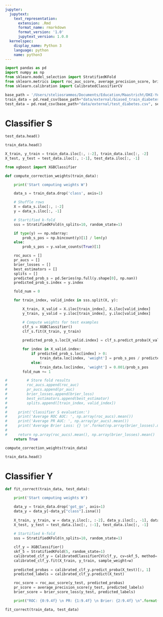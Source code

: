 ```yaml
---
jupyter:
  jupytext:
    text_representation:
      extension: .Rmd
      format_name: rmarkdown
      format_version: '1.0'
      jupytext_version: 1.0.0
  kernelspec:
    display_name: Python 3
    language: python
    name: python3
---
```


```python
import pandas as pd
import numpy as np
from sklearn.model_selection import StratifiedKFold
from sklearn.metrics import roc_auc_score, average_precision_score, brier_score_loss
from sklearn.calibration import CalibratedClassifierCV
```

```python
base_path = '/Users/steliosrammos/Documents/Education/Maastricht/DKE-Year3/BachelorThesis/bachelor_thesis/'
train_data = pd.read_csv(base_path+"data/external/biased_train_diabetes.csv", sep=";")
test_data = pd.read_csv(base_path+"data/external/test_diabetes.csv", sep=";")
```

# Classifier S

```python
test_data.head()
```

```python
train_data.head()
```

```python
X_train, y_train = train_data.iloc[:, :-2], train_data.iloc[:, -2]
X_test, y_test = test_data.iloc[:, :-1], test_data.iloc[:, -1]
```

```python
from xgboost import XGBClassifier
```

```python
def compute_correction_weights(train_data):

    print('Start computing weights W')

    data_s = train_data.drop('class', axis=1)

    # Shuffle rows
    X = data_s.iloc[:, :-2]
    y = data_s.iloc[:, -1]

    # Startified k-fold
    sss = StratifiedKFold(n_splits=10, random_state=1)

    if type(y) == np.ndarray:
        prob_s_pos = np.bincount(y)[1] / len(y)
    else:
        prob_s_pos = y.value_counts(True)[1]

    roc_aucs = []
    pr_aucs = []
    brier_losses = []
    best_estimators = []
    splits = []
    predicted_prob_s = pd.Series(np.full(y.shape[0], np.nan))
    predicted_prob_s.index = y.index

    fold_num = 0

    for train_index, valid_index in sss.split(X, y):

        X_train, X_valid = X.iloc[train_index], X.iloc[valid_index]
        y_train, y_valid = y.iloc[train_index], y.iloc[valid_index]

        # Compute weights for test examples
        clf_s = XGBClassifier()
        clf_s.fit(X_train, y_train)
        
        predicted_prob_s.loc[X_valid.index] = clf_s.predict_proba(X_valid)[:, 1]

        for index in X_valid.index:
            if predicted_prob_s.loc[index] > 0:
                train_data.loc[index, 'weight'] = prob_s_pos / predicted_prob_s.loc[index]
            else:
                train_data.loc[index, 'weight'] = 0.001/prob_s_pos
        fold_num += 1

#         # Store fold results
#         roc_aucs.append(roc_auc)
#         pr_aucs.append(pr_auc)
#         brier_losses.append(brier_loss)
#         best_estimators.append(best_estimator)
#         splits.append([train_index, valid_index])
# 
#     print('Classifier S evaluation:')
#     print('Average ROC AUC: ', np.array(roc_aucs).mean())
#     print('Average PR AUC: ', np.array(pr_aucs).mean())
#     print('Average Brier Loss: {} \n'.format(np.array(brier_losses).mean()))
# 
#     return np.array(roc_aucs).mean(), np.array(brier_losses).mean()
    return True
```

```python
compute_correction_weights(train_data)
```

```python
train_data.head()
```

# Classifier Y

```python
def fit_correct(train_data, test_data):

    print('Start computing weights W')

    data_y = train_data.drop('got_go', axis=1)
    data_y = data_y[~data_y["class"].isna()]
    
    X_train, y_train, w = data_y.iloc[:, :-2], data_y.iloc[:, -1], data_y.iloc[:, -2]
    X_test, y_test = test_data.iloc[:, :-1], test_data.iloc[:, -1]
    
    # Startified k-fold
    sss = StratifiedKFold(n_splits=10, random_state=1)

    clf_y = XGBClassifier()
    skf_5 = StratifiedKFold(5, random_state=1)
    calibrated_clf_y = CalibratedClassifierCV(clf_y, cv=skf_5, method='isotonic')
    calibrated_clf_y.fit(X_train, y_train, sample_weight=w)
    
    predicted_probas = calibrated_clf_y.predict_proba(X_test)[:, 1]
    predicted_labels = calibrated_clf_y.predict(X_test)

    roc_score = roc_auc_score(y_test, predicted_probas)
    pr_score = average_precision_score(y_test, predicted_labels)
    brier_score = brier_score_loss(y_test, predicted_labels)

    print("ROC: {0:9.4f} \n PR: {1:9.4f} \n Brier: {2:9.4f} \n".format(roc_score, pr_score, brier_score))
```

```python
fit_correct(train_data, test_data)
```

```python

```
